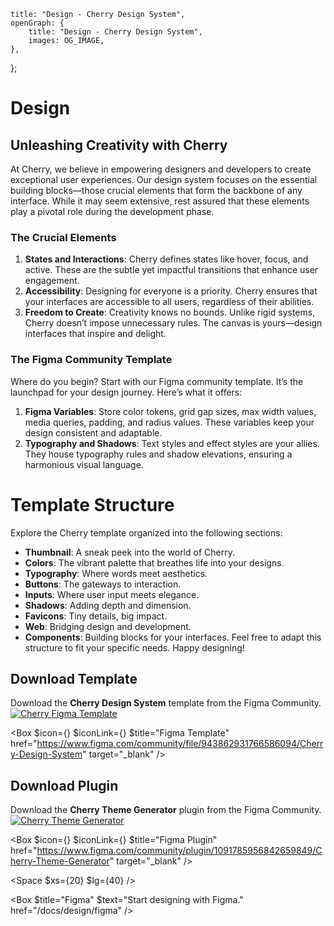 
	title: "Design - Cherry Design System",
	openGraph: {
		title: "Design - Cherry Design System",
		images: OG_IMAGE,
	},
};

# Design

## Unleashing Creativity with Cherry

At Cherry, we believe in empowering designers and developers to create exceptional user experiences. Our design system focuses on the essential building blocks—those crucial elements that form the backbone of any interface. While it may seem extensive, rest assured that these elements play a pivotal role during the development phase.

### The Crucial Elements

1. **States and Interactions**: Cherry defines states like hover, focus, and active. These are the subtle yet impactful transitions that enhance user engagement.
2. **Accessibility**: Designing for everyone is a priority. Cherry ensures that your interfaces are accessible to all users, regardless of their abilities.
3. **Freedom to Create**: Creativity knows no bounds. Unlike rigid systems, Cherry doesn’t impose unnecessary rules. The canvas is yours—design interfaces that inspire and delight.

### The Figma Community Template

Where do you begin? Start with our Figma community template. It’s the launchpad for your design journey. Here’s what it offers:

1. **Figma Variables**: Store color tokens, grid gap sizes, max width values, media queries, padding, and radius values. These variables keep your design consistent and adaptable.
2. **Typography and Shadows**: Text styles and effect styles are your allies. They house typography rules and shadow elevations, ensuring a harmonious visual language.

# Template Structure

Explore the Cherry template organized into the following sections:

-   **Thumbnail**: A sneak peek into the world of Cherry.
-   **Colors**: The vibrant palette that breathes life into your designs.
-   **Typography**: Where words meet aesthetics.
-   **Buttons**: The gateways to interaction.
-   **Inputs**: Where user input meets elegance.
-   **Shadows**: Adding depth and dimension.
-   **Favicons**: Tiny details, big impact.
-   **Web**: Bridging design and development.
-   **Components**: Building blocks for your interfaces.
    Feel free to adapt this structure to fit your specific needs. Happy designing!

## Download Template

Download the **Cherry Design System** template from the Figma Community.
[![Cherry Figma Template](/figma-template.jpg)](https://www.figma.com/community/file/943862931766586094/Cherry-Design-System)

<Box
	$icon={<IconFile />}
	$iconLink={<IconFigma className="figma" />}
	$title="Figma Template"
	href="https://www.figma.com/community/file/943862931766586094/Cherry-Design-System"
	target="_blank"
/>

## Download Plugin

Download the **Cherry Theme Generator** plugin from the Figma Community.
[![Cherry Theme Generator](/figma-plugin.jpg)](https://www.figma.com/community/plugin/1091785956842659849/Cherry-Theme-Generator)

<Box
	$icon={<IconPlugin />}
	$iconLink={<IconFigma className="figma" />}
	$title="Figma Plugin"
	href="https://www.figma.com/community/plugin/1091785956842659849/Cherry-Theme-Generator"
	target="_blank"
/>

<Space $xs={20} $lg={40} />

<Box
	$title="Figma"
	$text="Start designing with Figma."
	href="/docs/design/figma"
/>
